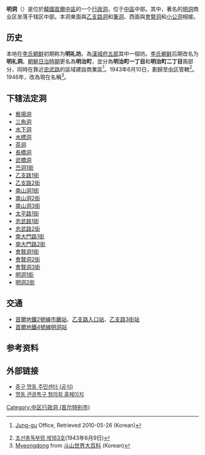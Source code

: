 {{not|明洞}}
{{Infobox Korean settlement
| title=明洞
| settype=[[洞_(行政區劃)|行政洞]]
| img= P00250518 111717654 명동주민센터.JPG
| imgwidth= 
| imgcaption= 明洞社區中心
| hangul=명동
| hanja=明洞
| rr=Myeong-dong
| mr=Myŏng-dong
| area_km2=0.99
| pop=4113
| popnote=
| popyear=2012.12.31
| popden_km2= 
| popdennote=
| region=[[首爾特別市|首爾特別市]]
| divs=23個法定洞<ref>[http://dong.junggu.seoul.kr/index.php?f_depcode=1003 中区明洞住民センター公式サイト] {{webarchive|url=https://web.archive.org/web/20131224114059/http://dong.junggu.seoul.kr/index.php?f_depcode=1003 |date=2013-12-24 }} 「[http://dong.junggu.seoul.kr/dong01/d01040000.php 유래 및 연혁（由来と沿革）] {{webarchive|url=https://web.archive.org/web/20110814214036/http://dong.junggu.seoul.kr/dong01/d01040000.php |date=2011-08-14 }}」 [[朝鮮語|朝鮮語]]、2013年12月24日閲覽.</ref>
| map=Myeongdong junggu.png
| mapcaption=明洞在中區的位置
}}

'''明洞'''（{{kor|諺=명동|漢=明洞|羅=Myeong dong|f=y}}）是位於[[大韓民國|韓國]][[首爾|首爾]][[中區_(首爾特別市)|中區]]的一个[[行政洞|行政洞]]，位于[[中區_(首爾特別市)|中區]]中部。其中，著名的[[明洞|明洞]]商业区坐落于辖区中部。本洞東面與[[乙支路洞|乙支路洞]]和[[筆洞|筆洞]]、西面與[[會賢洞|會賢洞]]和[[小公洞|小公洞]]相接。

==历史==
本地在[[李氏朝鲜|李氏朝鲜]]初期称为'''明礼坊'''，為[[漢城府|漢城府]][[五部_(漢城府)|五部]]其中一個坊。[[李氏朝鲜|李氏朝鲜]]后期改名为'''明礼洞'''。[[朝鮮日治時期|朝鮮日治時期]]更名為'''明治町'''，並分為'''明治町一丁目'''和'''明治町二丁目'''兩部分，同時在靠近[[忠武路_(首爾)|忠武路]]的區域建設商業區<ref name="myeong dong">{{cite web |url=http://dong.junggu.seoul.kr/dong01/d01040000.php |title=存档副本 |accessdate=2010-05-26 |deadurl=yes |archiveurl=https://web.archive.org/web/20110814214036/http://dong.junggu.seoul.kr/dong01/d01040000.php |archivedate=2011-08-14 }}[[Jung-gu,_Seoul|Jung-gu]] Office, Retrieved 2010-05-26 (Korean)</ref>。1943年6月10日，劃歸至[[中区_(首尔)|中区]]管轄<ref name = "조선총독부령 제163호">[[:s:조선총독부령_제163호|조선총독부령 제163호]](1943年6月9日)</ref>。1946年，改為現在名稱<ref name="myeongdong">[http://100.naver.com/100.nhn?docid=62191 Myeongdong] {{Wayback|url=http://100.naver.com/100.nhn?docid=62191 |date=20191215064755 }} from [[斗山世界大百科|斗山世界大百科]] (Korean)</ref>。

==下辖法定洞==
*[[藝場洞|藝場洞]]
*[[三角洞_(首爾)|三角洞]]
*[[水下洞|水下洞]]
*[[水標洞|水標洞]]
*[[茶洞|茶洞]]
*[[長橋洞|長橋洞]]
*[[武橋洞|武橋洞]]
*[[苎洞|苎洞1街]]
*[[乙支路洞_(法定洞)|乙支路1街]]
*[[乙支路洞_(法定洞)|乙支路2街]]
*[[南山洞_(首爾)|南山洞1街]]
*[[南山洞_(首爾)|南山洞2街]]
*[[南山洞_(首爾)|南山洞3街]]
*[[太平路_(首爾)|太平路1街]]
*[[忠武路_(首爾)|忠武路1街]]
*[[忠武路_(首爾)|忠武路2街]]
*[[南大門路|南大門路1街]]
*[[南大門路|南大門路2街]]
*[[會賢洞|會賢洞1街]]
*[[會賢洞|會賢洞2街]]
*[[會賢洞|會賢洞3街]]
*[[明洞|明洞1街]]
*[[明洞|明洞2街]]

==交通==
*[[首爾地鐵2號線|首爾地鐵2號線]][[市廳站_(首爾)|市廳站]]、[[乙支路入口站|乙支路入口站]]、[[乙支路3街站|乙支路3街站]]
*[[首爾地鐵4號線|首爾地鐵4號線]][[明洞站|明洞站]]

==参考资料==
{{Reflist}}

==外部链接==
*[https://web.archive.org/web/20131224114059/http://dong.junggu.seoul.kr/index.php?f_depcode=1003 중구 명동 주민센터 (공식)]
*[https://web.archive.org/web/20170626061330/http://myungdong.net/ 명동 관광특구 협의회 홈페이지]

{{首尔特别市中区}}

[[Category:中区行政洞_(首尔特别市)|Category:中区行政洞 (首尔特别市)]]